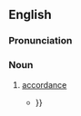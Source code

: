 ==English==

===Pronunciation===
{{rfp|en}}

===Noun===
{{en-noun|accordancies}}

# {{lb|en|obsolete|rare}} [[accordance]]
#* {{quote-book|en|author=William Paley|passage=This mention of alms and offerings certainly brings the narrative in the Acts nearer to an '''accordancy''' with the epistle {{...}}}}